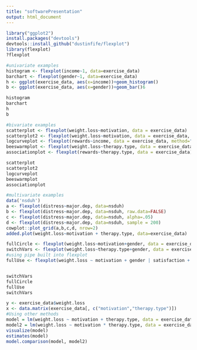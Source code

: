 ```yaml
---
title: "softwarePresentation"
output: html_document
---
```


```r
library("ggplot2")
install.packages("devtools")
devtools::install_github("dustinfife/flexplot")
library(flexplot)
?flexplot 

```

```r
#univariate examples 
histogram <- flexplot(income~1, data=exercise_data)
barchart <- flexplot(gender~1, data=exercise_data)
h <- ggplot(exercise_data, aes(x=income))+geom_histogram()
b <- ggplot(exercise_data, aes(x=gender))+geom_bar()6

histogram
barchart
h
b

#bivariate examples
scatterplot <- flexplot(weight.loss~motivation, data = exercise_data)
scatterplot2 <- flexplot(weight.loss~motivation, data = exercise_data, method="lm")
logcurveplot <- flexplot(rewards~income, data = exercise_data, method="logistic")
beeswarmplot <- flexplot(weight.loss~therapy.type, data = exercise_data, jitter=.2)
associationplot <- flexplot(rewards~therapy.type, data = exercise_data)

scatterplot
scatterplot2
logcurveplot
beeswarmplot
associationplot

#multivariate examples
data('nsduh')
a <- flexplot(distress~major.dep, data=nsduh)
b <- flexplot(distress~major.dep, data=nsduh, raw.data=FALSE)
c <- flexplot(distress~major.dep, data=nsduh, alpha=.05)
d <- flexplot(distress~major.dep, data=nsduh, sample = 200)
cowplot::plot_grid(a,b,c,d, nrow=2)
added.plot(weight.loss~motivation + therapy.type, data=exercise_data)

fullCircle <- flexplot(weight.loss~motivation+gender, data = exercise_data, se=F,alpha=.3)
switchVars <- flexplot(weight.loss~therapy.type+gender, data = exercise_data, se=F,alpha=.3)
#using pipe built into flexplot
fullUse <- flexplot(weight.loss ~ motivation + gender | satisfaction + health, data= exercise_data, method="lm", se=F, bins=2, ghost.line="black", alpha=.3,ghost.reference=list(satisfaction=0, health=10,gender="male"))+theme(axis.text.x=element_text(size=12))


switchVars
fullCircle
fullUse
switchVars

```



```r
y <- exercise_data$weight.loss
x <- data.matrix(exercise_data[, c("motivation","therapy.type")])
#Using other methods
model = lm(weight.loss ~ motivation + therapy.type, data = exercise_data)
model2 = lm(weight.loss ~ motivation * therapy.type, data = exercise_data)
visualize(model)
estimates(model)
model.comparison(model, model2)

```

```r




```

